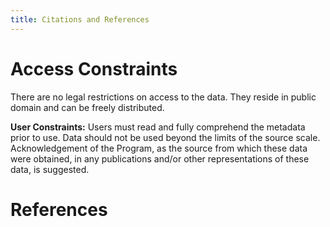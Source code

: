```yaml
---
title: Citations and References
---
```


# Access Constraints

There are no legal restrictions on access to the data. They reside in public domain and can be freely distributed.

**User Constraints:** Users must read and fully comprehend the metadata prior to use. Data should not be used beyond the limits of the source scale. Acknowledgement of the Program, as the source from which these data were obtained, in any publications and/or other representations of these data, is suggested.

# References

::: {#refs}
:::
